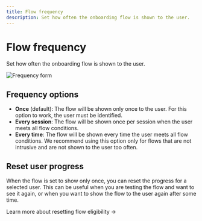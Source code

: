 ```yaml
---
title: Flow frequency
description: Set how often the onboarding flow is shown to the user.
---
```


# Flow frequency

Set how often the onboarding flow is shown to the user.

![Frequency form](/creating-flows/frequency.png)

## Frequency options

- **Once** (default): The flow will be shown only once to the user. For this option to work, the user must be identified.
- **Every session**: The flow will be shown once per session when the user meets all flow conditions.
- **Every time**: The flow will be shown every time the user meets all flow conditions. We recommend using this option only for flows that are not intrusive
  and are not shown to the user too often.

## Reset user progress

When the flow is set to show only once, you can reset the progress for a selected user. This can be useful when you are testing the flow and want to see it again, or when you want to show the flow to the user again after some time.

<SectionLink href="/project-setup/reset-user-progress">
  Learn more about resetting flow eligibility →
</SectionLink>
